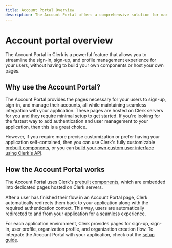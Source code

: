 ```yaml
---
title: Account Portal Overview
description: The Account Portal offers a comprehensive solution for managing user authentication and profile management in your web application and is the fastest way to add Clerk's authentication to your application with minimal code required.
---
```


# Account portal overview

The Account Portal in Clerk is a powerful feature that allows you to streamline the sign-in, sign-up, and profile management experience for your users, without having to build your own components or host your own pages.

<Images
  width={992}
  height={296}
  src="/docs/images/account-portal/account_portal_splash.png"
  alt="Account Portal"
/>

## Why use the Account Portal?

The Account Portal provides the pages necessary for your users to sign-up, sign-in, and manage their accounts, all while maintaining seamless integration with your application. These pages are hosted on Clerk servers for you and they require minimal setup to get started. If you're looking for the fastest way to add authentication and user management to your application, then this is a great choice.

However, if you require more precise customization or prefer having your application self-contained, then you can use Clerk's fully customizable [prebuilt components](/docs/components/overview), or you can [build your own custom user interface using Clerk's API](/docs/custom-flows/overview).

## How the Account Portal works

The Account Portal uses Clerk's [prebuilt components](/docs/components/overview), which are embedded into dedicated pages hosted on Clerk servers.

<Images
  width={1200}
  height={350}
  src="/docs/images/account-portal/account_portal_how_it_works.png"
  alt="Account Portal"
/>

After a user has finished their flow in an Account Portal page, Clerk automatically redirects them back to your application along with the required authentication context. This way, users are automatically redirected to and from your application for a seamless experience.

For each application environment, Clerk provides pages for sign-up, sign-in, user profile, organization profile, and organization creation flow. To integrate the Account Portal with your application, check out the [setup guide](/docs/account-portal/getting-started).
